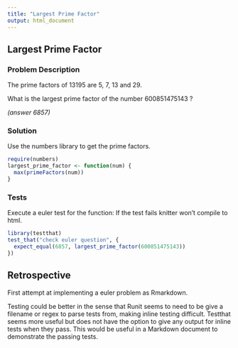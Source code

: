 ```yaml
---
title: "Largest Prime Factor"
output: html_document
---
```


## Largest Prime Factor

### Problem Description

The prime factors of 13195 are 5, 7, 13 and 29.

What is the largest prime factor of the number 600851475143 ?

_(answer 6857)_

### Solution

Use the numbers library to get the prime factors.

```r
require(numbers)
largest_prime_factor <- function(num) {
  max(primeFactors(num))
}
```

### Tests

Execute a euler test for the function:
If the test fails knitter won't compile to html.

```r
library(testthat)
test_that("check euler question", {
  expect_equal(6857, largest_prime_factor(600851475143))
})
```

## Retrospective

First attempt at implementing a euler problem as Rmarkdown.

Testing could be better in the sense that Runit seems to need to be give a
filename or regex to parse tests from, making inline testing difficult.
Testthat seems more useful but does not have the option to give any output
for inline tests when they pass. This would be useful in a Markdown document
to demonstrate the passing tests.


